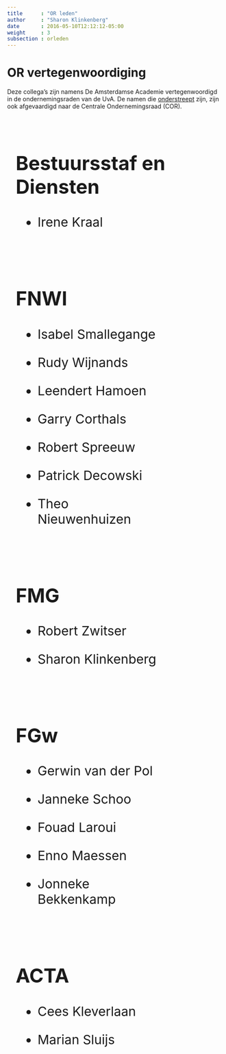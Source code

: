 ```yaml
---
title      : "OR leden"
author     : "Sharon Klinkenberg"
date       : 2016-05-10T12:12:12-05:00
weight     : 3
subsection : orleden
---
```


# OR vertegenwoordiging

Deze collega's zijn namens De Amsterdamse Academie vertegenwoordigd in de ondernemingsraden van de UvA. De namen die <a style='text-decoration:underline'> onderstreept</a> zijn, zijn ook afgevaardigd naar de Centrale Ondernemingsraad (COR). 

<style>
.grid-container {
  display: flex;
  flex-wrap: wrap;
}
.grid-item {
  width: 350px;
  margin: 20px;
  font-size: 30px;
  text-align: left;
}

</style>

<div class="grid-container">
  <div class="grid-item">
  
## Bestuursstaf en Diensten

*  Irene Kraal
  
  </div>
  <div class="grid-item">
  
## FNWI

* Isabel Smallegange
* Rudy Wijnands
* Leendert Hamoen
* Garry Corthals
* Robert Spreeuw
* Patrick Decowski
* Theo Nieuwenhuizen
  
  </div>
  <div class="grid-item">
  
## FMG 

* Robert Zwitser
* Sharon Klinkenberg <a href="http://www.uva.nl/profiel/k/l/s.klinkenberg/s.klinkenberg.html" target="_blank"><i class="icon-home"></i></a>

  </div>  
  <div class="grid-item">
  
## FGw

* Gerwin van der Pol
* Janneke Schoo
* Fouad Laroui
* Enno Maessen
* Jonneke Bekkenkamp
  
    </div>
  <div class="grid-item">
  
## ACTA

* Cees Kleverlaan
* Marian Sluijs
  
  </div>
</div>











